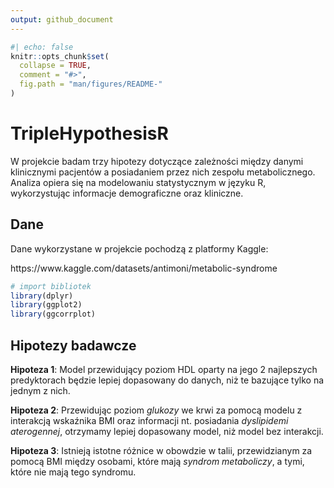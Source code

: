 ```yaml
---
output: github_document
---
```


```r
#| echo: false
knitr::opts_chunk$set(
  collapse = TRUE,
  comment = "#>",
  fig.path = "man/figures/README-"
)
```


# TripleHypothesisR
W projekcie badam trzy hipotezy dotyczące zależności między danymi klinicznymi pacjentów a posiadaniem przez nich zespołu metabolicznego. Analiza opiera się na modelowaniu statystycznym w języku R, wykorzystując informacje demograficzne oraz kliniczne. 


## Dane
Dane wykorzystane w projekcie pochodzą z platformy Kaggle: 

https://www.kaggle.com/datasets/antimoni/metabolic-syndrome

```r
# import bibliotek
library(dplyr)
library(ggplot2)
library(ggcorrplot)
```


## Hipotezy badawcze

**Hipoteza 1**: Model przewidujący poziom HDL oparty na jego 2 najlepszych predyktorach będzie lepiej dopasowany do danych, niż te bazujące tylko na jednym z nich.

**Hipoteza 2**: Przewidując poziom *glukozy* we krwi za pomocą modelu z interakcją wskaźnika BMI oraz informacji nt. posiadania *dyslipidemi aterogennej*, otrzymamy lepiej dopasowany model, niż model bez interakcji.

**Hipoteza 3**: Istnieją istotne różnice w obowdzie w talii, przewidzianym za pomocą BMI między osobami, które mają *syndrom metaboliczy*, a tymi, które nie mają tego syndromu.

